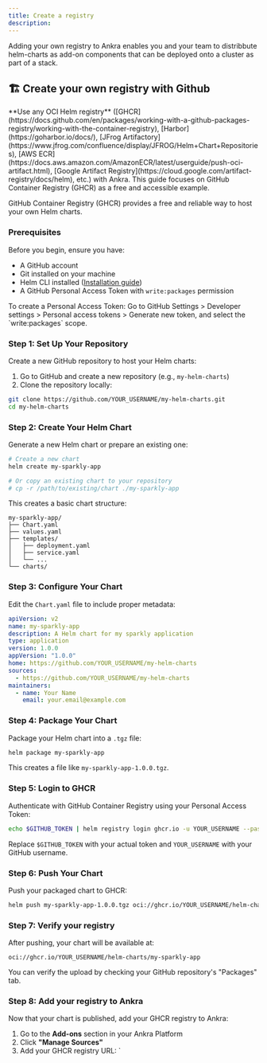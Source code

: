 ```yaml
---
title: Create a registry
description:
---
```


<Tip>
Adding your own registry to Ankra enables you and your team to distribbute helm-charts as add-on components that can be deployed onto a cluster as part of a stack.
</Tip>

## 🏗️ Create your own registry with Github

<Note>
**Use any OCI Helm registry** ([GHCR](https://docs.github.com/en/packages/working-with-a-github-packages-registry/working-with-the-container-registry), [Harbor](https://goharbor.io/docs/), [JFrog Artifactory](https://www.jfrog.com/confluence/display/JFROG/Helm+Chart+Repositories), [AWS ECR](https://docs.aws.amazon.com/AmazonECR/latest/userguide/push-oci-artifact.html), [Google Artifact Registry](https://cloud.google.com/artifact-registry/docs/helm), etc.) with Ankra. This guide focuses on GitHub Container Registry (GHCR) as a free and accessible example.
</Note>

GitHub Container Registry (GHCR) provides a free and reliable way to host your own Helm charts.

### Prerequisites

Before you begin, ensure you have:
- A GitHub account
- Git installed on your machine
- Helm CLI installed ([Installation guide](https://helm.sh/docs/intro/install/))
- A GitHub Personal Access Token with `write:packages` permission

<Note>
To create a Personal Access Token: Go to GitHub Settings > Developer settings > Personal access tokens > Generate new token, and select the `write:packages` scope.
</Note>

### Step 1: Set Up Your Repository

Create a new GitHub repository to host your Helm charts:

1. Go to GitHub and create a new repository (e.g., `my-helm-charts`)
2. Clone the repository locally:

```bash
git clone https://github.com/YOUR_USERNAME/my-helm-charts.git
cd my-helm-charts
```

### Step 2: Create Your Helm Chart

Generate a new Helm chart or prepare an existing one:

```bash
# Create a new chart
helm create my-sparkly-app

# Or copy an existing chart to your repository
# cp -r /path/to/existing/chart ./my-sparkly-app
```

This creates a basic chart structure:
```
my-sparkly-app/
├── Chart.yaml
├── values.yaml
├── templates/
│   ├── deployment.yaml
│   ├── service.yaml
│   └── ...
└── charts/
```

### Step 3: Configure Your Chart

Edit the `Chart.yaml` file to include proper metadata:

```yaml
apiVersion: v2
name: my-sparkly-app
description: A Helm chart for my sparkly application
type: application
version: 1.0.0
appVersion: "1.0.0"
home: https://github.com/YOUR_USERNAME/my-helm-charts
sources:
  - https://github.com/YOUR_USERNAME/my-helm-charts
maintainers:
  - name: Your Name
    email: your.email@example.com
```

### Step 4: Package Your Chart

Package your Helm chart into a `.tgz` file:

```bash
helm package my-sparkly-app
```

This creates a file like `my-sparkly-app-1.0.0.tgz`.

### Step 5: Login to GHCR

Authenticate with GitHub Container Registry using your Personal Access Token:

```bash
echo $GITHUB_TOKEN | helm registry login ghcr.io -u YOUR_USERNAME --password-stdin
```

Replace `$GITHUB_TOKEN` with your actual token and `YOUR_USERNAME` with your GitHub username.

### Step 6: Push Your Chart

Push your packaged chart to GHCR:

```bash
helm push my-sparkly-app-1.0.0.tgz oci://ghcr.io/YOUR_USERNAME/helm-charts
```

### Step 7: Verify your registry

After pushing, your chart will be available at:
```
oci://ghcr.io/YOUR_USERNAME/helm-charts/my-sparkly-app
```

You can verify the upload by checking your GitHub repository's "Packages" tab.

### Step 8: Add your registry to Ankra

Now that your chart is published, add your GHCR registry to Ankra:

1. Go to the **Add-ons** section in your Ankra Platform
2. Click **"Manage Sources"**
3. Add your GHCR registry URL: `